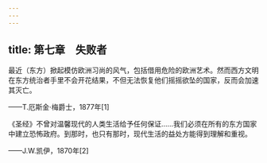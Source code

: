 ```yaml
---
---
---
```

title: 第七章　失败者
---




最近（东方）掀起模仿欧洲习尚的风气，包括借用危险的欧洲艺术。然而西方文明在东方统治者手里不会开花结果，不但无法恢复他们摇摇欲坠的国家，反而会加速其灭亡。

——T.厄斯金·梅爵士，1877年[1]

《圣经》不曾对温馨现代的人类生活给予任何保证……我们必须在所有的东方国家中建立恐怖政府。到那时，也只有那时，现代生活的益处方能得到理解和重视。

——J.W.凯伊，1870年[2]